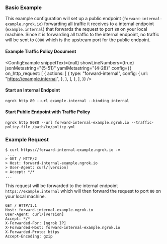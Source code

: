 
### Basic Example

This example configuration will set up a public endpoint (`forward-internal-example.ngrok.io`) forwarding all traffic it receives to a internal endpoint (`example.internal`) that forwards the request to port `80` on your local machine. Since it is forwarding all traffic to the internal endpoint, no traffic will be sent to `8080` which is the upstream port for the public endpoint.

#### Example Traffic Policy Document

<ConfigExample
	snippetText={null}
	showLineNumbers={true}
	jsonMetastring="{5-51}"
	yamlMetastring="{4-28}"
	config={{
		on_http_request: [
			{
				actions: [
					{
						type: "forward-internal",
						config: {
							url: "https://example.internal",
						},
					},
				],
			},
		],
	}}
/>

#### Start an Internal Endpoint

```shell
ngrok http 80 --url example.internal --binding internal
```

#### Start Public Endpoint with Traffic Policy

```shell
ngrok http 8080 --url forward-internal-example.ngrok.io --traffic-policy-file /path/to/policy.yml
```

### Example Request

```shell
$ curl https://forward-internal-example.ngrok.io -v
 ...
> GET / HTTP/2
> Host: forward-internal-example.ngrok.io
> User-Agent: curl/[version]
> Accept: */*
...
```

This request will be forwarded to the internal endpoint `https://example.internal` which will then forward the request to port `80` on your local machine.

```
GET / HTTP/1.1
Host: forward-internal-example.ngrok.io
User-Agent: curl/[version]
Accept: */*
X-Forwarded-For: [ngrok IP]
X-Forwarded-Host: forward-internal-example.ngrok.io
X-Forwarded-Proto: https
Accept-Encoding: gzip
```
